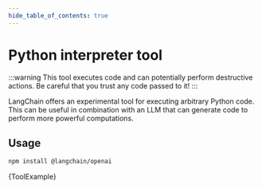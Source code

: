 ```yaml
---
hide_table_of_contents: true
---
```



# Python interpreter tool

:::warning
This tool executes code and can potentially perform destructive actions. Be careful that you trust any code passed to it!
:::

LangChain offers an experimental tool for executing arbitrary Python code.
This can be useful in combination with an LLM that can generate code to perform more powerful computations.

## Usage



<IntegrationInstallTooltip></IntegrationInstallTooltip>

```bash npm2yarn
npm install @langchain/openai
```

<CodeBlock language="typescript">{ToolExample}</CodeBlock>
